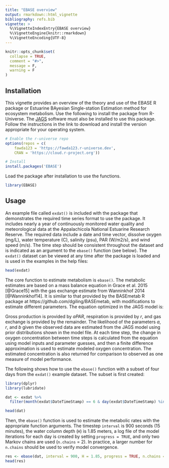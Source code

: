 ```yaml
---
title: "EBASE overview"
output: rmarkdown::html_vignette
bibliography: refs.bib
vignette: >
  %\VignetteIndexEntry{EBASE overview}
  %\VignetteEngine{knitr::rmarkdown}
  %\VignetteEncoding{UTF-8}
---
```


```r
knitr::opts_chunk$set(
  collapse = TRUE,
  comment = "#>", 
  message = F, 
  warning = F
)
```

## Installation 

This vignette provides an overview of the theory and use of the EBASE R package or Estuarine BAyesian Single-station Estimation method for ecosystem metabolism.  Use the following to install the package from R-Universe.  The [JAGS](https://mcmc-jags.sourceforge.io/) software must also be installed to use this package.  Follow the instructions in the link to download and install the version appropriate for your operating system.   


``` r
# Enable the r-universe repo
options(repos = c(
    fawda123 = 'https://fawda123.r-universe.dev',
    CRAN = 'https://cloud.r-project.org'))

# Install
install.packages('EBASE')
```

Load the package after installation to use the functions. 

```r
library(EBASE)
```

## Usage

An example file called `exdat()` is included with the package that demonstrates the required time series format to use the package.  It includes nearly a year of continuously monitored water quality and meteorological data at the Appalachicola National Estuarine Research Reserve.  The required data include a date and time vector, dissolve oxygen (mg/L), water temperature (C), salinity (psu), PAR (W/m2/s), and wind speed (m/s).  The time step should be consistent throughout the dataset and is indicated as an argument to the `ebase()` function (see below).  The `exdat()` dataset can be viewed at any time after the package is loaded and is used in the examples in the help files:

```r
head(exdat)
```

The core function to estimate metabolism is `ebase()`.  The metabolic estimates are based on a mass balance equation in Grace et al. 2015 [@Grace15] with the gas exchange estimate from Wanninkhof 2014 [@Wanninkhof14].  It is similar to that provided by the BASEmetab R package at https://github.com/dgiling/BASEmetab, with modifications to estimate different parameters. The equation optimized in the JAGS model is: 

\deqn{ \frac{\delta{C_d}}{\delta{t}} = [\,aPAR]\, - [\,r]\, - \frac{1}{H}\left[-bU_{10}^2\left(\frac{s_c}{600} \right)^{-0.5} \left(C_{Sat} - C_d \right )\right]}

Gross production is provided by *aPAR*, respiration is provided by *r*, and gas exchange is provided by the remainder.  The likelihood of the parameters *a*, *r*, and *b* given the observed data are estimated from the JAGS model using prior distributions shown in the model file. At each time step, the change in oxygen concentration between time steps is calculated from the equation using model inputs and parameter guesses, and then a finite difference approximation is used to estimate modeled oxygen concentration.  The estimated concentration is also returned for comparison to observed as one measure of model performance.

The following shows how to use the `ebase()` function with a subset of four days from the `exdat()` example dataset.  The subset is first created: 

```r
library(dplyr)
library(lubridate)

dat <- exdat %>%
  filter(month(exdat$DateTimeStamp) == 6 & day(exdat$DateTimeStamp) %in% 1:4)

head(dat)
```

Then, the `ebase()` function is used to estimate the metabolic rates with the appropriate function arguments.  The timestep `interval` is 900 seconds (15 minutes), the water column depth (`H`) is 1.85 meters, a log file of the model iterations for each day is created by setting `progress = TRUE`, and only two Markov chains are used (`n.chains` = 2). In practice, a larger number for `n.chains` should be used to verify model convergence.  

```r
res <- ebase(dat, interval = 900, H = 1.85, progress = TRUE, n.chains = 2)
head(res)
```
